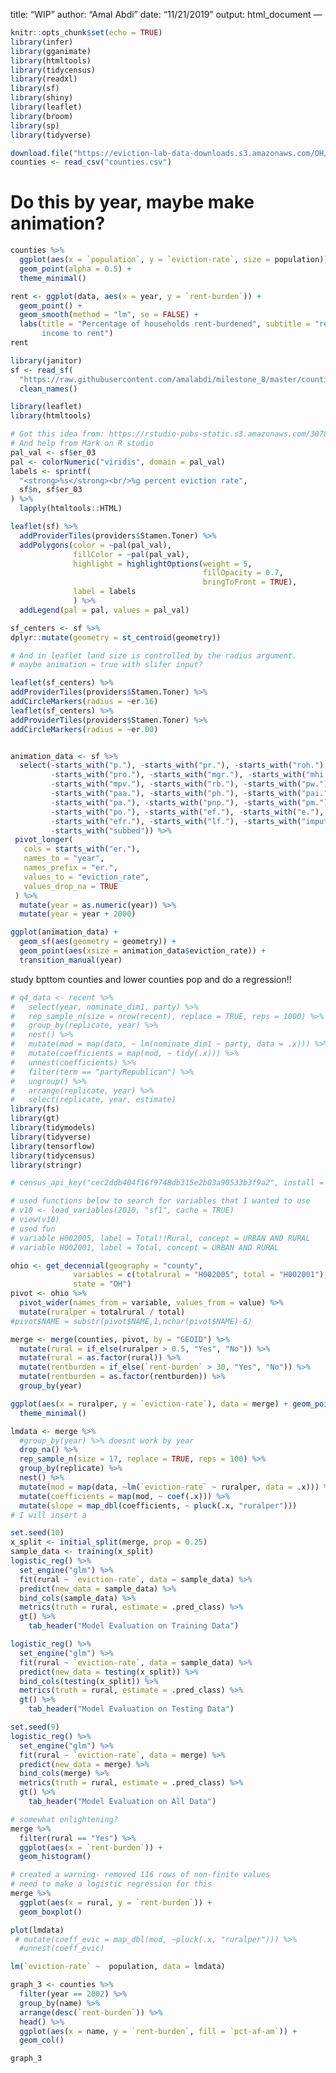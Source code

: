 title: "WIP"
author: "Amal Abdi"
date: "11/21/2019"
output: html_document
---

```r
knitr::opts_chunk$set(echo = TRUE)
library(infer)
library(gganimate)
library(htmltools)
library(tidycensus)
library(readxl)
library(sf)
library(shiny)
library(leaflet)
library(broom)
library(sp)
library(tidyverse)
```

```r
download.file("https://eviction-lab-data-downloads.s3.amazonaws.com/OH/counties.csv", "counties.csv")
counties <- read_csv("counties.csv")
```
# Do this by year, maybe make animation?

```r
counties %>% 
  ggplot(aes(x = `population`, y = `eviction-rate`, size = population))+
  geom_point(alpha = 0.5) +
  theme_minimal()
```





```r
rent <- ggplot(data, aes(x = year, y = `rent-burden`)) +
  geom_point() +
  geom_smooth(method = "lm", se = FALSE) +
  labs(title = "Percentage of households rent-burdened", subtitle = "rent-burdened = paying > 30% of
       income to rent")
rent
```


```r
library(janitor)
sf <- read_sf(
  "https://raw.githubusercontent.com/amalabdi/milestone_8/master/counties.geojson") %>% 
  clean_names()

```

```r
library(leaflet)
library(htmltools)

# Got this idea from: https://rstudio-pubs-static.s3.amazonaws.com/307862_b8c8460272dc4a2a9023d033d5f3ec34.html
# And help from Mark on R studio
pal_val <- sf$er_03
pal <- colorNumeric("viridis", domain = pal_val)
labels <- sprintf(
  "<strong>%s</strong><br/>%g percent eviction rate",
  sf$n, sf$er_03
) %>% 
  lapply(htmltools::HTML)

leaflet(sf) %>%
  addProviderTiles(providers$Stamen.Toner) %>%
  addPolygons(color = ~pal(pal_val),
              fillColor = ~pal(pal_val),
              highlight = highlightOptions(weight = 5,
                                           fillOpacity = 0.7,
                                           bringToFront = TRUE),
              label = labels
              ) %>% 
  addLegend(pal = pal, values = pal_val)

sf_centers <- sf %>%
dplyr::mutate(geometry = st_centroid(geometry))

# And in leaflet land size is controlled by the radius argument.
# maybe animation = true with slifer input?

leaflet(sf_centers) %>%
addProviderTiles(providers$Stamen.Toner) %>%
addCircleMarkers(radius = ~er.16)
leaflet(sf_centers) %>%
addProviderTiles(providers$Stamen.Toner) %>%
addCircleMarkers(radius = ~er.00)


animation_data <- sf %>%
  select(-starts_with("p."), -starts_with("pr."), -starts_with("roh."),
         -starts_with("pro."), -starts_with("mgr."), -starts_with("mhi."),
         -starts_with("mpv."), -starts_with("rb."), -starts_with("pw."),
         -starts_with("paa."), -starts_with("ph."), -starts_with("pai."),
         -starts_with("pa."), -starts_with("pnp."), -starts_with("pm."),
         -starts_with("po."), -starts_with("ef."), -starts_with("e."),
         -starts_with("efr."), -starts_with("lf."), -starts_with("imputed."),
         -starts_with("subbed")) %>%
 pivot_longer(
   cols = starts_with("er."),
   names_to = "year",
   names_prefix = "er.",
   values_to = "eviction_rate",
   values_drop_na = TRUE
 ) %>% 
  mutate(year = as.numeric(year)) %>% 
  mutate(year = year + 2000)

ggplot(animation_data) +
  geom_sf(aes(geometry = geometry)) +
  geom_point(aes(xsize = animation_data$eviction_rate)) +
  transition_manual(year)

```



study bpttom counties and lower counties pop and do a regression!!

```r
# q4_data <- recent %>% 
#   select(year, nominate_dim1, party) %>% 
#   rep_sample_n(size = nrow(recent), replace = TRUE, reps = 1000) %>% 
#   group_by(replicate, year) %>% 
#   nest() %>% 
#   mutate(mod = map(data, ~ lm(nominate_dim1 ~ party, data = .x))) %>% 
#   mutate(coefficients = map(mod, ~ tidy(.x))) %>%  
#   unnest(coefficients) %>% 
#   filter(term == "partyRepublican") %>% 
#   ungroup() %>% 
#   arrange(replicate, year) %>% 
#   select(replicate, year, estimate)
library(fs)
library(gt)
library(tidymodels)
library(tidyverse)
library(tensorflow)
library(tidycensus)
library(stringr)

# census_api_key("cec2ddb404f16f9748db315e2b03a90533b3f9a2", install = TRUE)

# used functions below to search for variables that I wanted to use
# v10 <- load_variables(2010, "sf1", cache = TRUE)
# view(v10)
# used fun
# variable H002005, label = Total!!Rural, concept = URBAN AND RURAL
# variable H002001, label = Total, concept = URBAN AND RURAL

ohio <- get_decennial(geography = "county", 
              variables = c(totalrural = "H002005", total = "H002001"), 
              state = "OH")
pivot <- ohio %>% 
  pivot_wider(names_from = variable, values_from = value) %>% 
  mutate(ruralper = totalrural / total)
#pivot$NAME = substr(pivot$NAME,1,nchar(pivot$NAME)-6)

merge <- merge(counties, pivot, by = "GEOID") %>% 
  mutate(rural = if_else(ruralper > 0.5, "Yes", "No")) %>% 
  mutate(rural = as.factor(rural)) %>% 
  mutate(rentburden = if_else(`rent-burden` > 30, "Yes", "No")) %>% 
  mutate(rentburden = as.factor(rentburden)) %>% 
  group_by(year)

ggplot(aes(x = ruralper, y = `eviction-rate`), data = merge) + geom_point()+transition_manual(year)+ geom_smooth() +
  theme_minimal()

lmdata <- merge %>% 
  #group_by(year) %>% doesnt work by year
  drop_na() %>% 
  rep_sample_n(size = 17, replace = TRUE, reps = 100) %>% 
  group_by(replicate) %>% 
  nest() %>% 
  mutate(mod = map(data, ~lm(`eviction-rate` ~ ruralper, data = .x))) %>% 
  mutate(coefficients = map(mod, ~ coef(.x))) %>% 
  mutate(slope = map_dbl(coefficients, ~ pluck(.x, "ruralper")))
# I will insert a 

set.seed(10)
x_split <- initial_split(merge, prop = 0.25)
sample_data <- training(x_split)
logistic_reg() %>% 
  set_engine("glm") %>% 
  fit(rural ~ `eviction-rate`, data = sample_data) %>% 
  predict(new_data = sample_data) %>% 
  bind_cols(sample_data) %>% 
  metrics(truth = rural, estimate = .pred_class) %>% 
  gt() %>% 
    tab_header("Model Evaluation on Training Data")

logistic_reg() %>% 
  set_engine("glm") %>% 
  fit(rural ~ `eviction-rate`, data = sample_data) %>% 
  predict(new_data = testing(x_split)) %>% 
  bind_cols(testing(x_split)) %>% 
  metrics(truth = rural, estimate = .pred_class) %>% 
  gt() %>% 
    tab_header("Model Evaluation on Testing Data")

set.seed(9)
logistic_reg() %>% 
  set_engine("glm") %>% 
  fit(rural ~ `eviction-rate`, data = merge) %>% 
  predict(new_data = merge) %>% 
  bind_cols(merge) %>% 
  metrics(truth = rural, estimate = .pred_class) %>% 
  gt() %>% 
    tab_header("Model Evaluation on All Data")

# somewhat enlightening?
merge %>% 
  filter(rural == "Yes") %>% 
  ggplot(aes(x = `rent-burden`)) +
  geom_histogram()

# created a warning- removed 116 rows of non-finite values
# need to make a logistic regression for this
merge %>% 
  ggplot(aes(x = rural, y = `rent-burden`)) +
  geom_boxplot()

plot(lmdata)
 # mutate(coeff_evic = map_dbl(mod, ~pluck(.x, "ruralper"))) %>%
  #unnest(coeff_evic)

lm(`eviction-rate` ~  population, data = lmdata)
```


```r
graph_3 <- counties %>% 
  filter(year == 2002) %>% 
  group_by(name) %>% 
  arrange(desc(`rent-burden`)) %>% 
  head() %>% 
  ggplot(aes(x = name, y = `rent-burden`, fill = `pct-af-am`)) +
  geom_col()

graph_3
```

